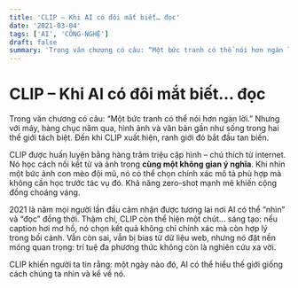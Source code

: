 ```yaml
---
title: 'CLIP – Khi AI có đôi mắt biết… đọc'
date: '2021-03-04'
tags: ['AI', 'CÔNG-NGHỆ']
draft: false
summary: 'Trong văn chương có câu: “Một bức tranh có thể nói hơn ngàn lời.” Nhưng với máy, hàng chục năm qua, '
---
```


# CLIP – Khi AI có đôi mắt biết… đọc

Trong văn chương có câu: “Một bức tranh có thể nói hơn ngàn lời.” Nhưng với máy, hàng chục năm qua, hình ảnh và văn bản gần như sống trong hai thế giới tách biệt. Đến khi CLIP xuất hiện, ranh giới đó bắt đầu tan biến.

CLIP được huấn luyện bằng hàng trăm triệu cặp hình – chú thích từ internet. Nó học cách nối kết từ và ảnh trong **cùng một không gian ý nghĩa**. Khi nhìn một bức ảnh con mèo đội mũ, nó có thể chọn chính xác mô tả phù hợp mà không cần học trước tác vụ đó. Khả năng zero-shot mạnh mẽ khiến cộng đồng choáng váng.

2021 là năm mọi người lần đầu cảm nhận được tương lai nơi AI có thể “nhìn” và “đọc” đồng thời. Thậm chí, CLIP còn thể hiện một chút… sáng tạo: nếu caption hơi mơ hồ, nó chọn kết quả không chỉ chính xác mà còn hợp lý trong bối cảnh. Vẫn còn sai, vẫn bị bias từ dữ liệu web, nhưng nó đặt nền móng quan trọng: trí tuệ đa phương thức không còn là nghiên cứu xa vời.

CLIP khiến người ta tin rằng: một ngày nào đó, AI có thể hiểu thế giới giống cách chúng ta nhìn và kể về nó.